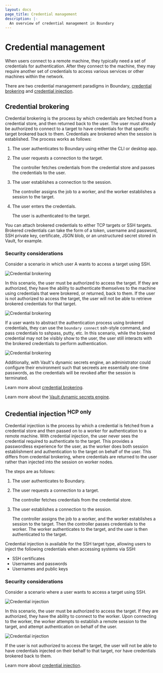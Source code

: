 ```yaml
---
layout: docs
page_title: Credential management
description: |-
  An overview of credential management in Boundary
---
```


# Credential management

When users connect to a remote machine, they typically need a set of credentials for authentication.
After they connect to the machine, they may require another set of credentials to access various services or other machines within the network.

There are two credential management paradigms in Boundary, [credential brokering](#credential-brokering) and [credential injection](#credential-injection-hcp-only).

## Credential brokering

Credential brokering is the process by which credentials are fetched from a credential store, and then returned back to the user.
The user must already be authorized to connect to a target to have credentials for that specific target brokered back to them.
Credentials are brokered when the session is established.
The process works as follows:

1. The user authenticates to Boundary using either the CLI or desktop app.
1. The user requests a connection to the target.

   The controller fetches credentials from the credential store and passes the credentials to the user.
1. The user establishes a connection to the session.

    The controller assigns the job to a worker, and the worker establishes a session to the target.
1. The user enters the credentials.

    The user is authenticated to the target.

You can attach brokered credentials to either TCP targets or SSH targets.
Brokered credentials can take the form of a token, username and password, SSH private key, certificate, JSON blob, or an unstructured secret stored in Vault, for example.

### Security considerations

Consider a scenario in which user A wants to access a target using SSH.

![Credential brokering](/img/credential-brokering-1.png)

In this scenario, the user must be authorized to access the target.
If they are authorized, they have the ability to authenticate themselves to the machine using credentials that were brokered, or returned, back to them.
If the user is not authorized to access the target, the user will not be able to retrieve brokered credentials for that target.

![Credential brokering](/img/Cred_Brokering.gif)

If a user wants to abstract the authentication process using brokered credentials, they can use the `boundary connect` ssh-style command, and pass credentials to sshpass, putty, etc.
In this scenario, while the brokered credential may not be visibly show to the user, the user still interacts with the brokered credentials to perform authentication.

![Credential brokering](/img/terminal.gif)

Additionally, with Vault's dynamic secrets engine, an administrator could configure their environment such that secreets are essentially one-time passwords, as the credentials will be revoked after the session is terminated.

Learn more about [credential brokering](/boundary/tutorials/hcp-getting-started/hcp-getting-started-credentials).

Learn more about the [Vault dynamic secrets engine](/vault/docs/secrets).

## Credential injection <sup>HCP only</sup>

Credential injectiion is the process by which a credential is fetched from a credential store and then passed on to a worker for authentication to a remote machine.
With credential injection, the user never sees the credential required to authenticate to the target.
This provides a passwordless experience for the user, as the worker does both session establishment and authentication to the target on behalf of the user.
This differs from credential brokering, where credentials are returned to the user rather than injected into the session on worker nodes.

The steps are as follows:

1. The user authenticates to Boundary.
1. The user requests a connection to a target.

    The controller fetches credentials from the credential store.
1. The user establishes a connection to the session.

    The controller assigns the job to a worker, and the worker establishes a session to the target.
    Then the controller passes credentials to the worker.
    The worker authenticates to the target, and the user is then authenticated to the target.

Credential injection is available for the SSH target type, allowing users to inject the following credentials when accessing systems via SSH:

- SSH certificates
- Usernames and passwords
- Usernames and public keys

### Security considerations

Consider a scenario where a user wants to access a target using SSH.

![Credential injection](/img/credential-injection-1.png)

In this scenario, the user must be authorized to access the target.
If they are authorized, they have the ability to connect to the worker.
Upon connecting to the worker, the worker attempts to establish a remote session to the target, and attempt authentication on behalf of the user.

![Credential injection](/img/Cred_Injection.gif)

If the user is not authorized to access the target, the user will not be able to have credentials injected on their behalf to that target, nor have credentials brokered back to them.

Learn more about [credential injection](/boundary/tutorials/hcp-administration/hcp-ssh-cred-injection).